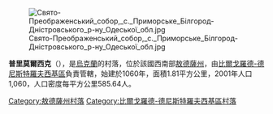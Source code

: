 {{expand|time=2016-09-03T10:57:49+00:00}}
{{unreferenced|time=2016-09-03T10:57:49+00:00}}
[[Image:Свято-Преображенський_собор,_с._Приморське_Білгород-Дністровського_р-ну_Одеської_обл.jpg|right]]

{{coord|45|58|16|N|30|16|54|E|scale:30000|display=title}}

'''普里莫爾西克'''（{{lang-uk|Приморське}}），是[[烏克蘭|烏克蘭]]的村落，位於該國西南部[[敖德薩州|敖德薩州]]，由[[比爾戈羅德-德尼斯特羅夫西基區|比爾戈羅德-德尼斯特羅夫西基區]]負責管轄，始建於1060年，面積1.81平方公里，2001年人口1,060，人口密度每平方公里585.64人。

{{DEFAULTSORT:Приморське}}
[[Category:敖德薩州村落|Category:敖德薩州村落]]
[[Category:比爾戈羅德-德尼斯特羅夫西基區村落|Category:比爾戈羅德-德尼斯特羅夫西基區村落]]


{{Odessa-geo-stub}}